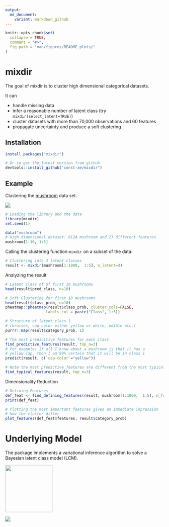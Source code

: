 ```yaml
---
output:
  md_document:
    variant: markdown_github
---
```


<!-- README.md is generated from README.Rmd. Please edit that file -->

```r
knitr::opts_chunk$set(
  collapse = TRUE,
  comment = "#>",
  fig.path = "man/figures/README_plots/"
)
```

# mixdir

The goal of mixdir is to cluster high dimensional categorical datasets.

It can

* handle missing data
* infer a reasonable number of latent class (try `mixdir(select_latent=TRUE)`)
* cluster datasets with more than 70,000 observations and 60 features
* propagate uncertainty and produce a soft clustering

## Installation

```r
install.packages("mixdir")

# Or to get the latest version from github
devtools::install_github("const-ae/mixdir")
```


## Example

Clustering the [mushroom](https://archive.ics.uci.edu/ml/datasets/mushroom) data set.

![](man/figures/README_plots/clustering_overview.png)

```r
# Loading the library and the data
library(mixdir)
set.seed(1)

data("mushroom")
# High dimensional dataset: 8124 mushroom and 23 different features
mushroom[1:10, 1:5]
```

Calling the clustering function `mixdir` on a subset of the data:

```r
# Clustering into 3 latent classes
result <- mixdir(mushroom[1:1000,  1:5], n_latent=3)
```


Analyzing the result

```r
# Latent class of of first 10 mushrooms
head(result$pred_class, n=10)

# Soft Clustering for first 10 mushrooms
head(result$class_prob, n=10)
pheatmap::pheatmap(result$class_prob, cluster_cols=FALSE,
                  labels_col = paste("Class", 1:3))

# Structure of latent class 1
# (bruises, cap color either yellow or white, edible etc.)
purrr::map(result$category_prob, 1)

# The most predicitive features for each class
find_predictive_features(result, top_n=3)
# For example: if all I know about a mushroom is that it has a
# yellow cap, then I am 99% certain that it will be in class 1
predict(result, c(`cap-color`="yellow"))

# Note the most predictive features are different from the most typical ones
find_typical_features(result, top_n=3)
```

Dimensionality Reduction

```r
# Defining Features
def_feat <- find_defining_features(result, mushroom[1:1000,  1:5], n_features = 3)
print(def_feat)

# Plotting the most important features gives an immediate impression
# how the cluster differ
plot_features(def_feat$features, result$category_prob)
```



# Underlying Model

The package implements a variational inference algorithm to solve a Bayesian latent class model (LCM). 


<div class="figure"><img src="man/figures/README_plots/equations_model.png" align="center" style="height: 150px" ></div>



![](man/figures/README_plots/model_plate_notation.png)






































